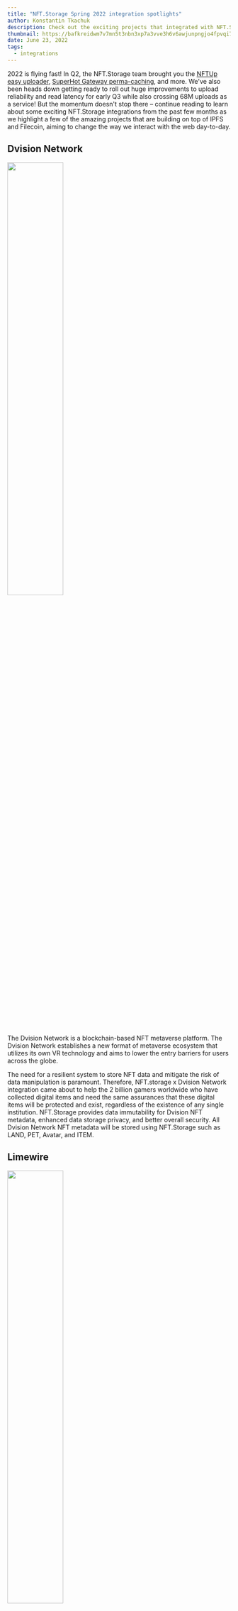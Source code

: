 ```yaml
---
title: "NFT.Storage Spring 2022 integration spotlights"
author: Konstantin Tkachuk
description: Check out the exciting projects that integrated with NFT.Storage in Q2
thumbnail: https://bafkreidwm7v7mn5t3nbn3xp7a3vve3h6v6awjunpngjo4fpvqi7xwxwnde.ipfs.nftstorage.link/
date: June 23, 2022
tags:
  - integrations
---
```


2022 is flying fast! In Q2, the NFT.Storage team brought you the [NFTUp easy uploader](https://nft.storage/blog/post/2022-04-05-announcing-nftup/), [SuperHot Gateway perma-caching](https://nft.storage/blog/post/2022-05-24-superhot-gateway-announcement/), and more. We've also been heads down getting ready to roll out huge improvements to upload reliability and read latency for early Q3 while also crossing 68M uploads as a service! But the momentum doesn't stop there – continue reading to learn about some exciting NFT.Storage integrations from the past few months as we highlight a few of the amazing projects that are building on top of IPFS and Filecoin, aiming to change the way we interact with the web day-to-day.

## Dvision Network

<p>
<img class="align-center" width="50%" src="https://bafkreibwium32xss34d4zozmibrovh4ueif2ppuuuzd4d66xl3d2t5y47y.ipfs.nftstorage.link/"/>
</p>

The Dvision Network is a blockchain-based NFT metaverse platform. The Dvision Network establishes a new format of metaverse ecosystem that utilizes its own VR technology and aims to lower the entry barriers for users across the globe. 

The need for a resilient system to store NFT data and mitigate the risk of data manipulation is paramount. Therefore, NFT.storage x Dvision Network integration came about to help the 2 billion gamers worldwide who have collected digital items and need the same assurances that these digital items will be protected and exist, regardless of the existence of any single institution. NFT.Storage provides data immutability for Dvision NFT metadata, enhanced data storage privacy, and better overall security. All Dvision Network NFT metadata will be stored using NFT.Storage such as LAND, PET, Avatar, and ITEM.

## Limewire

<p>
<img class="align-center" width="50%" src="https://bafkreidsy5csbjytcfhy56dpcwlgy2xmjka3dbaavnljhiioukwln3nlmy.ipfs.nftstorage.link/"/>
</p>


LimeWire is back to bring NFT collectibles to everybody\.

LimeWire aims to let everyone participate in owning and offering digital collectibles no matter the budget or tech-savviness. A key component of their vision is to make the whole process as frictionless and safe as possible for our users. LimeWire is designed as a custodial marketplace: Every user has by default a wallet for cryptocurrencies as well as digital collectibles (NFTs) that LimeWire will be hosting for them. NFTs will both be stored by us on their system, alongside NFT.Storage, creating additional layers of redundancy, and securing the storage of the NFT assets.

“The LimeWire team has been incredibly thoughtful in how to balance Web2 and Web3 - to make the benefits of NFTs accessible to creators and their audiences without forcing them to become experts on Web3 overnight. We’re excited to be partnering with them to help ensure all NFTs are stored and persisted on decentralized storage networks,” says Jonathan Victor, BD Lead at NFT.Storage.

## Label Foundation

<p>
<img class="align-center" width="50%" src="https://bafkreigr3yfl5hzsrpv62udg7pwbopchzgyojcrml4pawc4te63624hm3e.ipfs.nftstorage.link/"/>
</p>

Creators often wonder - is there a way to easily create and utilize the content on the web without being an IP law expert?

LABEL is a blockchain-based, NFT copyright fee-sharing platform that introduces an incubation system that supports investment, distribution, and promotion processes to break down high barriers to existing content production, aiming to dismantle the current unfair profit distribution structure. Label Foundation collaborates with NFT.Storage to ensure the resilience of their NFT Marketplace.

# More to come in Q3!
The second half of 2022 will bring additional performance improvements, a new, easy-to-use web upload UX, and deeper integration of decentralized protocols like UCAN and IPNS. We can't wait to continue sharing our progress with you all! If you are building or planning to build a project with our stack, check out our [docs and tutorials](https://nft.storage/docs/quickstart/) or add your project to the [ecosystem showcase](https://airtable.com/shrurjLTEsPeNW2Db). As always, if you want to connect, please hop into our channel #nft-storage on [IPFS Discord](https://discord.com/invite/KKucsCpZmY).
